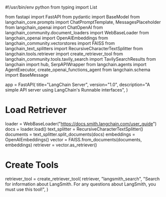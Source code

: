 #!/usr/bin/env python
from typing import List

from fastapi import FastAPI
from pydantic import BaseModel
from langchain_core.prompts import ChatPromptTemplate, MessagesPlaceholder
from langchain_openai import ChatOpenAI
from langchain_community.document_loaders import WebBaseLoader
from langchain_openai import OpenAIEmbeddings
from langchain_community.vectorstores import FAISS
from langchain_text_splitters import RecursiveCharacterTextSplitter
from langchain.tools.retriever import create_retriever_tool
from langchain_community.tools.tavily_search import TavilySearchResults
from langchain import hub, SerpAPIWrapper
from langchain.agents import AgentExecutor, create_openai_functions_agent
from langchain.schema import BaseMessage

app = FastAPI(
    title="LangChain Server",
    version="1.0",
    description="A simple API server using LangChain's Runnable interfaces",
)

# Load Retriever
loader = WebBaseLoader("https://docs.smith.langchain.com/user_guide")
docs = loader.load()
text_splitter = RecursiveCharacterTextSplitter()
documents = text_splitter.split_documents(docs)
embeddings = OpenAIEmbeddings()
vector = FAISS.from_documents(documents, embeddings)
retriever = vector.as_retriever()

# Create Tools
retriever_tool = create_retriever_tool(
    retriever,
    "langsmith_search",
    "Search for information about LangSmith. For any questions about LangSmith, you must use this tool!",
)

